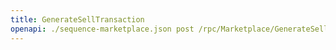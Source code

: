 ---
title: GenerateSellTransaction
openapi: ./sequence-marketplace.json post /rpc/Marketplace/GenerateSellTransaction
---

